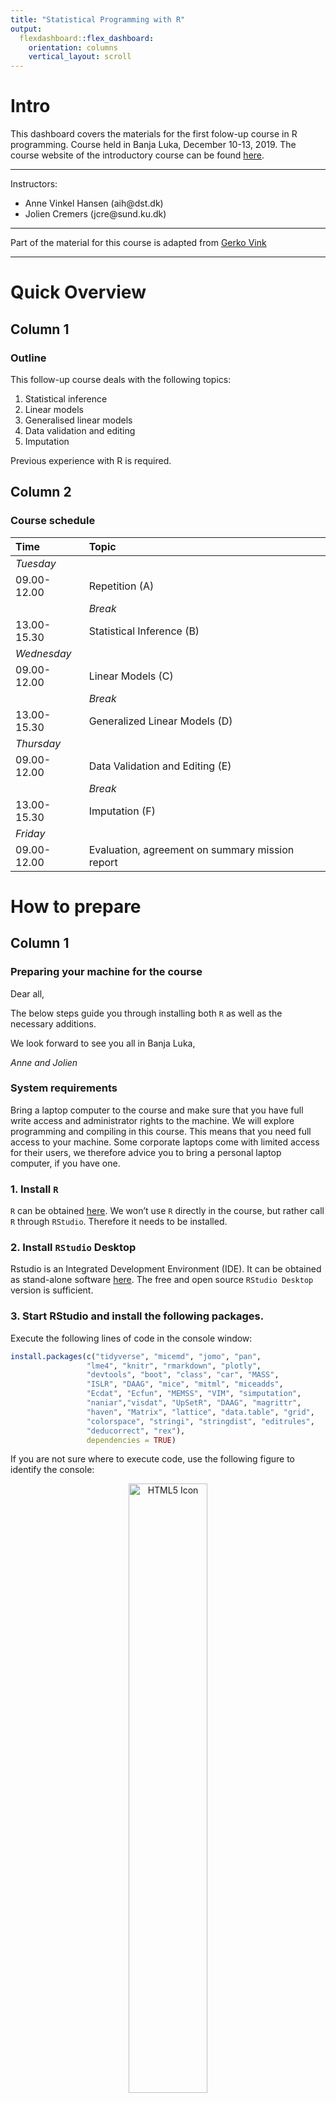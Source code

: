 ```yaml
---
title: "Statistical Programming with R"
output: 
  flexdashboard::flex_dashboard:
    orientation: columns
    vertical_layout: scroll
---
```


# Intro {.sidebar}

This dashboard covers the materials for the first folow-up course in R programming. Course held in Banja Luka, December 10-13, 2019. The course website of the introductory course can be found [here](http://peterstoltze.dk/RfOS/).

---

Instructors: 

 - Anne Vinkel Hansen (aih@dst.dk)
 - Jolien Cremers (jcre@sund.ku.dk)


---

Part of the material for this course is adapted from [Gerko Vink](https://github.com/gerkovink/R)


---
# Quick Overview

## Column 1

### Outline

This follow-up course deals with the following topics:

1.	Statistical inference
2.  Linear models
3.  Generalised linear models
4.  Data validation and editing
5.  Imputation


Previous experience with R is required.

## Column 2

### Course schedule 

| Time        | Topic                                           |
|:------------|:------------------------------------------------|
| *Tuesday*   |                                                 |
| 09.00-12.00 | Repetition (A)                                  |
|             | *Break*                                         |    
| 13.00-15.30 | Statistical Inference (B)                       |
| *Wednesday* |                                                 |
| 09.00-12.00 | Linear Models (C)                               |
|             | *Break*                                         |             
| 13.00-15.30 | Generalized Linear Models (D)                   |
| *Thursday*  |                                                 |
| 09.00-12.00 | Data Validation and Editing (E)                 |
|             | *Break*                                         |
| 13.00-15.30 | Imputation (F)                                  |
| *Friday*    |                                                 |
| 09.00-12.00 | Evaluation, agreement on summary mission report |


# How to prepare

## Column 1

### Preparing your machine for the course
Dear all, 

The below steps guide you through installing both `R` as well as the necessary additions.

We look forward to see you all in Banja Luka,  

*Anne and Jolien*

### **System requirements**

Bring a laptop computer to the course and make sure that you have full write access and administrator rights to the machine. We will explore programming and compiling in this course. This means that you need full access to your machine. Some corporate laptops come with limited access for their users, we therefore advice you to bring a personal laptop computer, if you have one. 

### **1. Install `R`**
`R` can be obtained [here](https://cran.r-project.org). We won't use `R` directly in the course, but rather call `R` through `RStudio`. Therefore it needs to be installed. 

### **2. Install `RStudio` Desktop**

Rstudio is an Integrated Development Environment (IDE). It can be obtained as stand-alone software [here](https://www.rstudio.com/products/rstudio/download/#download). The free and open source `RStudio Desktop` version is sufficient.

### **3. Start RStudio and install the following packages. **

Execute the following lines of code in the console window:

```r
install.packages(c("tidyverse", "micemd", "jomo", "pan", 
                 "lme4", "knitr", "rmarkdown", "plotly",
                 "devtools", "boot", "class", "car", "MASS", 
                 "ISLR", "DAAG", "mice", "mitml", "miceadds",
                 "Ecdat", "Ecfun", "MEMSS", "VIM", "simputation",
                 "naniar","visdat", "UpSetR", "DAAG", "magrittr",
                 "haven", "Matrix", "lattice", "data.table", "grid",
                 "colorspace", "stringi", "stringdist", "editrules", 
                 "deducorrect", "rex"), 
                 dependencies = TRUE)
```


If you are not sure where to execute code, use the following figure to identify the console:

<center>
  <img src="console.png" alt="HTML5 Icon" width = 50%>
</center>

Just copy and paste the installation command and press the return key. When asked 

```r
Do you want to install from sources the package which needs 
compilation? (Yes/no/cancel)
```

type `Yes` in the console and press the return key. 

# Tuesday

## Column 1

### Tuesday's materials
We adapt the course as we go. To ensure that you work with the latest iteration of the course materials, we advice all course participants to access the materials online.

- Part A: Repetition

    - [Lecture A](Contents/Material/Part A - Repetition/Lecture_A.html){target="_blank"}
    - [Lecture A Handout](Contents/Material/Part A - Repetition/Lecture_A_handout.html){target="_blank"}
    - [Practical A](Contents/Material/Part A - Repetition/Practical_A_walkthrough.html){target="_blank"}
    - [Impractical A](Contents/Material/Part A - Repetition/Practical_A.html){target="_blank"}


- Part B: Statistical Inference

    - [Lecture B](Contents/Material/Part B - Statistical inference/Lecture_B.html){target="_blank"}
    - [Lecture B Handout](Contents/Material/Part B - Statistical inference/Lecture_B_handout.html){target="_blank"}
    - [Practical B](Contents/Material/Part B - Statistical inference/Practical_B_walkthrough.html){target="_blank"}
    - [Impractical B](Contents/Material/Part B - Statistical inference/Practical_B.html){target="_blank"}

All lectures are in `html` format. Practicals are walkthrough files that guide you through the exercises. `Impractical` files contain the exercises, without walkthrough, explanations and solutions. 

## Column 2

### Useful references
- [The R project homepage](https://www.r-project.org/) 
- [CRAN task view for official statistics](https://cran.r-project.org/web/views/OfficialStatistics.html)
- [CRAN area for contributed documentation](https://cran.r-project.org/other-docs.html) No longer actively maintained, but a lot of good resources
- Some places to find the `R` community:
  - [#rstats hashtag](https://twitter.com/search?q=%23rstats)
  - [Rweekly](https://rweekly.org/)
  - [R-bloggers](https://www.r-bloggers.com/)
  - [Stack Overflow](https://stackoverflow.com/) A good place to ask questions. Check if your question has been answered before, and make sure to phrase it carefully and correctly. 
  
- [Pipes in R](https://r4ds.had.co.nz/pipes.html)





# Wednesday

## Column 1

### Wednesday's materials
We adapt the course as we go. To ensure that you work with the latest iteration of the course materials, we advice all course participants to access the materials online.

- Part C: `R` Linear Models

    - [Lecture C](Contents/Material/Part C - Linear models/Lecture_C.html){target="_blank"}
    - [Lecture C Handout](Contents/Material/Part C - Linear models/Lecture_C_handout.html){target="_blank"}
    - [Practical C](Contents/Material/Part C - Linear models/Practical_C_walkthrough.html){target="_blank"}
    - [Impractical C](Contents/Material/Part C - Linear models/Practical_C.html){target="_blank"}
    - [Extra Lecture M Handout](Contents/Material/Part C - Linear models/Lecture_M_handout.html){target="_blank"}
    - [Extra Practical M](Contents/Material/Part C - Linear models/Practical_M_walkthrough.html){target="_blank"}
    - [Extra Impractical M](Contents/Material/Part C - Linear models/Practical_M.html){target="_blank"}
    - [Nurse dataset](Contents/Material/Part C - Linear models/nurses.sav){target="_blank"}
       
- Part D: Generalized Linear Models

    - [Lecture D](Contents/Material/Part D - GLMs/Lecture_D.html){target="_blank"}
    - [Lecture D Handout](Contents/Material/Part D - GLMs/Lecture_D_handout.html){target="_blank"}
    - [Practical D](Contents/Material/Part D - GLMs/Practical_D_walkthrough.html){target="_blank"}
    - [Impractical D](Contents/Material/Part D - GLMs/Practical_D.html){target="_blank"}
    - [Extra Practical](Contents/Material/Part D - GLMs/Data_exploration.html){target="_blank"}
    - Data: [cabinet](Contents/Material/Part D - GLMs/danish_cabinet.xls), 
    [benefits](Contents/Material/Part D - GLMs/Benefits.xlsx)

All lectures are in `html` format. Practicals are are provided both as naked questions but also with ample explanations and solutions - choose according to your taste!

## Column 2

### Useful references
- [Practical Regression and Anova using R](https://cran.r-project.org/doc/contrib/Faraway-PRA.pdf) by Julian Faraway  

# Thursday

## Column 1

### Thursday's materials
We adapt the course as we go. To ensure that you work with the latest iteration of the course materials, we advice all course participants to access the materials online.

- Part E: Data Validation and Editing
    - [Lecture E](Contents/Material/Part E - Data validation/Lecture_E.html){target="_blank"}
    - [Practical E](Contents/Material/Part E - Data validation/Practical_E_walkthrough.html){target="_blank"}
    - [Impractical E](Contents/Material/Part E - Data validation/Practical_E.html){target="_blank"}
    - Data for the practical: [bands.txt](Contents/Material/Part E - Data validation/data/bands.txt){target="_blank"}, 
      [unnamed.xls](Contents/Material/Part E - Data validation/data/unnamed.xls){target="_blank"},
      [people.txt](Contents/Material/Part E - Data validation/data/people.txt),
      [peoplerules.txt](Contents/Material/Part E - Data validation/data/peoplerules.txt),
      [dirty_iris.txt](Contents/Material/Part E - Data validation/data/dirty_iris.txt)

- Part F: Imputation

    - [Lecture F](Contents/Material/Part F - Imputation/Lecture_F.html){target="_blank"}
    - [Lecture F Handout](Contents/Material/Part F - Imputation/Lecture_F_handout.html){target="_blank"}
    - [Practical F](Contents/Material/Part F - Imputation/Practical_F_walkthrough.html){target="_blank"}
    - [Impractical F](Contents/Material/Part F - Imputation/Practical_F.html){target="_blank"}

All lectures are in `html` format. Practicals are walkthrough files that guide you through the exercises. `Impractical` files contain the exercises, without walkthrough, explanations and solutions.

## Column 2

### Useful references
- Data validation
  - [An introduction to data cleaning with R](https://cran.r-project.org/doc/contrib/de_Jonge+van_der_Loo-Introduction_to_data_cleaning_with_R.pdf)
  - [Mark van der Loo](http://www.markvanderloo.eu/) has given several talks and workshops on this, with slides available from his [GitHub](https://github.com/markvanderloo)
- Imputation
  - [Flexible Imputation of Missing Data](https://stefvanbuuren.name/fimd/): written by Stef van Buuren, uses the `mice` package. 
  - [Applied Missing Data Analysis](https://bookdown.org/mwheymans/bookmi/): book on missing data and imputation in R and SPSS.
  - [Visualization of Missingness Patterns](https://cran.r-project.org/web/packages/naniar/vignettes/naniar-visualisation.html): Tutorial for the naniar package that does nice visualizations of missingness patterns.
  - [Tutorial](https://www.analyticsvidhya.com/blog/2016/03/tutorial-powerful-packages-imputing-missing-values/): Tutorial describing the use of 5 different R-packages for missing data imputation.
  - [Tutorial](http://www.di.fc.ul.pt/~jpn/r/missing/index.html): Another tutorial on missing data in R.
  - [Tutorial](https://github.com/gerkovink/miceVignettes): a set of tutorials for the `mice` package.

# Further studies

## Column 1

### What to do after the course

The following references are currently available for free, either as pdfs or as extensive webpages (written with [RMarkdown](https://rmarkdown.rstudio.com/) and [bookdown](https://bookdown.org/)). They are all very useful and we highly recommend them. 

- [R for Data Science](https://r4ds.had.co.nz): written by Hadley Wickham and Garrett Grolemund this book relies almost exclusively on the [tidyverse](https://www.tidyverse.org/) approach to data analysis. Many highly effective tools will be right at your fingertips after reading this book and working through the many exercises.
- [Hands-On Programming with R](https://rstudio-education.github.io/hopr/): a great read by Garrett Grolemund emphasizing programming techniques with R. 
- [Advanced R](https://adv-r.hadley.nz/): You want to gain deeper knowledge of R and you want to learn from one of the most influential R contributors. This one is for you!
- [Introduction to Statistical Learning](http://faculty.marshall.usc.edu/gareth-james/ISL/): an introductory book on statistical learning, with applications in R. The R code is somewhat old-style and you might be able to find newer packages for the tasks, but ths is a solid read well worth the effort.
- [Data Analysis and Graphics Using R](http://www.pindex.com/uploads/post_docs/Maindonald%20Data%20Analysis%20and%20Graphics(PINDEX-DOC-6953).pdf): a detailed book that covers a lot about categorical data analysis and fitting `glm`s in `R`.
- [Happy Git and GitHub for the useR ](https://happygitwithr.com/index.html): a great introduction to version control using Git and GitHub together with RStudio. Written by Jenny Bryan in a very concise style. Highly recommended!

<!-- ## Column 2 -->

